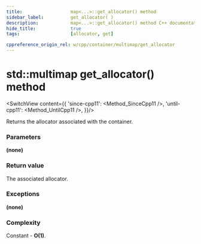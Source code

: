 ```yaml
---
title:					map<...>::get_allocator() method
sidebar_label:			get_allocator( )
description:			map<...>::get_allocator() method C++ documentation
hide_title:				true
tags:					[allocator, get]

cppreference_origin_rel: w/cpp/container/multimap/get_allocator
---
```



<!----------------- Codes ---------------------->

<!-- get_allocator -->


# std::multimap get_allocator() method

<SwitchView content={{
		'since-cpp11': <Method_SinceCpp11 />,
		'until-cpp11': <Method_UntilCpp11 />,
	}}/>

Returns the allocator associated with the container.

### Parameters

**(none)**

### Return value

The associated allocator.

### Exceptions

**(none)**

### Complexity

Constant - **O(1)**.
